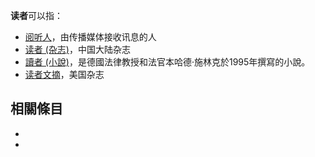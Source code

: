 '''读者'''可以指：
*[[阅听人|阅听人]]，由传播媒体接收讯息的人
*[[读者_(杂志)|读者 (杂志)]]，中国大陆杂志
*[[讀者_(小說)|讀者 (小說)]]，是德國法律教授和法官本哈德·施林克於1995年撰寫的小說。
*[[读者文摘|读者文摘]]，美国杂志

== 相關條目 ==
*{{lookfrom}}
*{{lookfrom|讀者}}

{{disambig|D|cat=二字消歧义}}